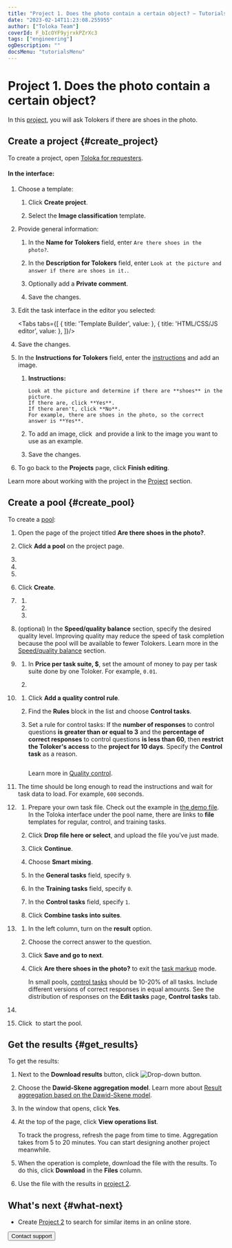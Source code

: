 ```yaml
---
title: "Project 1. Does the photo contain a certain object? — Tutorials | Toloka documentation"
date: "2023-02-14T11:23:08.255955"
author: ["Toloka Team"]
coverId: F_bIcOYF9yjrxkPZrXc3
tags: ["engineering"]
ogDescription: ""
docsMenu: "tutorialsMenu"
---
```



# Project 1. Does the photo contain a certain object?

In this [project](/docs/glossary#project), you will ask Tolokers if there are shoes in the photo.

## Create a project {#create_project}

To create a project, open [Toloka for requesters](https://platform.toloka.ai/for-requesters/).

#### In the interface:

1. Choose a template:

    1. Click **Create project**.

    1. Select the **Image classification** template.

1. Provide general information:

    1. In the **Name for Tolokers** field, enter `Are there shoes in the photo?`.

    1. In the **Description for Tolokers** field, enter `Look at the picture and answer if there are shoes in it.`.

    1. Optionally add a **Private comment**.

    1. Save the changes.

1. Edit the task interface in the editor you selected:

    <Tabs tabs={[
      { title: 'Template Builder', value: <ContainItemList1/> },
      { title: 'HTML/CSS/JS editor', value: <ContainItemList2/> },
    ]}/>

1. Save the changes.

1. In the **Instructions for Tolokers** field, enter the [instructions](/docs/glossary#instructions) and add an image.

    1. **Instructions:**

        ```plaintext
        Look at the picture and determine if there are **shoes** in the picture.
        If there are, click **Yes**.
        If there aren't, click **No**.
        For example, there are shoes in the photo, so the correct answer is **Yes**.
        ```

    1. To add an image, click <img src="https://tlk-infra-front.azureedge.net/portal-static/uploaded/images/1675425175297/1675425175297_original_svg.svg" alt="" /> and provide a link to the image you want to use as an example.

    1. Save the changes.

1. To go back to the **Projects** page, click **Finish editing**.

Learn more about working with the project in the [Project](/docs/guide/project) section.

## Create a pool {#create_pool}

To create a [pool](/docs/glossary#pool):

1. Open the page of the project titled **Are there shoes in the photo?**.

1. Click **Add a pool** on the project page.

1. <TolokaRequesterPoolType/>

1. <TolokaRequesterPoolName/>

1. <TolokaRequesterPoolDescription/>

1. Click **Create**.

1. <TolokaRequesterSourceAudienceSettings/>

    1. <TutorialsLanguageFilter/>

    1. <TutorialsShockingContent/>

    1. <TutorialsPlatformFilter/>

1. (optional) In the **Speed/quality balance** section, specify the desired quality level. Improving quality may reduce the speed of task completion because the pool will be available to fewer Tolokers. Learn more in the [Speed/quality balance](/docs/guide/adjust) section.

1. <TolokaRequesterSourcePriceSettings/>

    1. In **Price per task suite, $**, set the amount of money to pay per task suite done by one Toloker. For example, `0.01`.

    1. <TolokaRequesterSourceOverlapSettings/>

1. <TutorialsQualityControl/>

    1. Click **Add a quality control rule**.

    1. Find the **Rules** block in the list and choose **Control tasks**.

    1. Set a rule for control tasks: If the **number of responses** to control questions **is greater than or equal to 3** and the **percentage of correct responses** to control questions **is less than 60**, then **restrict the Toloker's access** to the **project for 10 days**. Specify the **Control task** as a reason.

        <Image withBackground imageId="1675426046741" alt="" />

        Learn more in [Quality control](/docs/guide/control).

1. <TutorialsTimePerTaskSuite/>

    The time should be long enough to read the instructions and wait for task data to load. For example, `600` seconds.

1. <TutorialsUploadTasks/>

    1. Prepare your own task file. Check out the example in [the demo file](https://download.cdn.yandex.net/from/yandex.ru/support/ru/toloka-requester/files/dataset-shoes.tsv). In the Toloka interface under the pool name, there are links to **file** templates for regular, control, and training tasks.

    1. Click **Drop file here or select**, and upload the file you’ve just made.

    1. Click **Continue**.

    1. Choose **Smart mixing**.

    1. In the **General tasks** field, specify `9`.

    1. In the **Training tasks** field, specify `0`.

    1. In the **Control tasks** field, specify `1`.

    1. Click **Combine tasks into suites**.

1. <TolokaRequesterSourceAddControlTasks/>

    1. In the left column, turn on the **result** option.

    1. Choose the correct answer to the question.

    1. Click **Save and go to next**.

    1. Click **Are there shoes in the photo?** to exit the [task markup](/docs/glossary#task-markup) mode.

        <Note mode="note" title="Note">

        In small pools, [control tasks](/docs/glossary#control-task) should be 10-20% of all tasks. Include different versions of correct responses in equal amounts. See the distribution of responses on the **Edit tasks** page, **Control tasks** tab.

        </Note>

1. <TutorialsDoubleCheck/>

    <TolokaRequesterSourceStepEnabled/>

1. Click <img src="https://tlk-infra-front.azureedge.net/portal-static/uploaded/images/1675425184616/1675425184616_original_svg.svg" alt="" /> to start the pool.

## Get the results {#get_results}

To get the results:

1. Next to the **Download results** button, click <img src="https://tlk-infra-front.azureedge.net/portal-static/uploaded/images/1675425179291/1675425179291_original_svg.svg" alt="Drop-down button" />.

1. Choose the **Dawid-Skene aggregation model**. Learn more about [Result aggregation based on the Dawid-Skene model](/docs/guide/result-aggregation).

1. In the window that opens, click **Yes**.

1. At the top of the page, click **View operations list**.

    <Note mode="note" title="Note">

    To track the progress, refresh the page from time to time. Aggregation takes from 5 to 20 minutes. You can start designing another project meanwhile.

    </Note>

1. When the operation is complete, download the file with the results. To do this, click **Download** in the **Files** column.

1. Use the file with the results in [project 2](/docs/tutorials/find_an_item_in_store).

## What's next {#what-next}

- Create [Project 2](/docs/tutorials/find_an_item_in_store) to search for similar items in an online store.

<Button themeColor="light" view="default" size="l" type="link" url="/docs/guide/troubleshooting/support?form-source=tutorials-contain-item">Contact support</Button>
